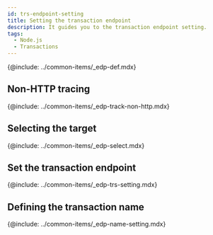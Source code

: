 ```yaml
---
id: trs-endpoint-setting
title: Setting the transaction endpoint
description: It guides you to the transaction endpoint setting.
tags:
  - Node.js
  - Transactions
---
```


{@include: ../common-items/_edp-def.mdx}

## Non-HTTP tracing

{@include: ../common-items/_edp-track-non-http.mdx} 

## Selecting the target

<!-- 먼저 메소드 트레이스를 설정하세요. 확실하게 트랜잭션에서 호출되는 클래스를 지정하세요. 그래서 DB를 사용하는 프로그램에서는 **JDBC 드라이버**가 유용합니다. JDBC 드라이버에 트레이스를 설정하세요. -->

{@include: ../common-items/_edp-select.mdx} 

## Set the transaction endpoint

{@include: ../common-items/_edp-trs-setting.mdx}

## Defining the transaction name

{@include: ../common-items/_edp-name-setting.mdx}
